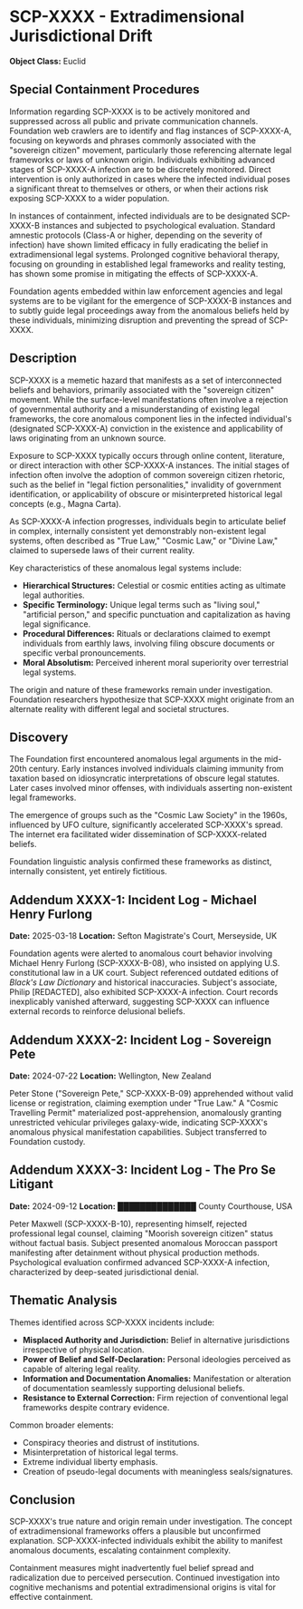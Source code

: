 = SCP-XXXX - Extradimensional Jurisdictional Drift =

'''Object Class:''' Euclid

== Special Containment Procedures ==
Information regarding SCP-XXXX is to be actively monitored and suppressed across all public and private communication channels. Foundation web crawlers are to identify and flag instances of SCP-XXXX-A, focusing on keywords and phrases commonly associated with the "sovereign citizen" movement, particularly those referencing alternate legal frameworks or laws of unknown origin. Individuals exhibiting advanced stages of SCP-XXXX-A infection are to be discretely monitored. Direct intervention is only authorized in cases where the infected individual poses a significant threat to themselves or others, or when their actions risk exposing SCP-XXXX to a wider population.

In instances of containment, infected individuals are to be designated SCP-XXXX-B instances and subjected to psychological evaluation. Standard amnestic protocols (Class-A or higher, depending on the severity of infection) have shown limited efficacy in fully eradicating the belief in extradimensional legal systems. Prolonged cognitive behavioral therapy, focusing on grounding in established legal frameworks and reality testing, has shown some promise in mitigating the effects of SCP-XXXX-A.

Foundation agents embedded within law enforcement agencies and legal systems are to be vigilant for the emergence of SCP-XXXX-B instances and to subtly guide legal proceedings away from the anomalous beliefs held by these individuals, minimizing disruption and preventing the spread of SCP-XXXX.

== Description ==
SCP-XXXX is a memetic hazard that manifests as a set of interconnected beliefs and behaviors, primarily associated with the "sovereign citizen" movement. While the surface-level manifestations often involve a rejection of governmental authority and a misunderstanding of existing legal frameworks, the core anomalous component lies in the infected individual's (designated SCP-XXXX-A) conviction in the existence and applicability of laws originating from an unknown source.

Exposure to SCP-XXXX typically occurs through online content, literature, or direct interaction with other SCP-XXXX-A instances. The initial stages of infection often involve the adoption of common sovereign citizen rhetoric, such as the belief in "legal fiction personalities," invalidity of government identification, or applicability of obscure or misinterpreted historical legal concepts (e.g., Magna Carta).

As SCP-XXXX-A infection progresses, individuals begin to articulate belief in complex, internally consistent yet demonstrably non-existent legal systems, often described as "True Law," "Cosmic Law," or "Divine Law," claimed to supersede laws of their current reality.

Key characteristics of these anomalous legal systems include:
* '''Hierarchical Structures:''' Celestial or cosmic entities acting as ultimate legal authorities.
* '''Specific Terminology:''' Unique legal terms such as "living soul," "artificial person," and specific punctuation and capitalization as having legal significance.
* '''Procedural Differences:''' Rituals or declarations claimed to exempt individuals from earthly laws, involving filing obscure documents or specific verbal pronouncements.
* '''Moral Absolutism:''' Perceived inherent moral superiority over terrestrial legal systems.

The origin and nature of these frameworks remain under investigation. Foundation researchers hypothesize that SCP-XXXX might originate from an alternate reality with different legal and societal structures.

== Discovery ==
The Foundation first encountered anomalous legal arguments in the mid-20th century. Early instances involved individuals claiming immunity from taxation based on idiosyncratic interpretations of obscure legal statutes. Later cases involved minor offenses, with individuals asserting non-existent legal frameworks.

The emergence of groups such as the "Cosmic Law Society" in the 1960s, influenced by UFO culture, significantly accelerated SCP-XXXX's spread. The internet era facilitated wider dissemination of SCP-XXXX-related beliefs.

Foundation linguistic analysis confirmed these frameworks as distinct, internally consistent, yet entirely fictitious.

== Addendum XXXX-1: Incident Log - Michael Henry Furlong ==
'''Date:''' 2025-03-18
'''Location:''' Sefton Magistrate's Court, Merseyside, UK

Foundation agents were alerted to anomalous court behavior involving Michael Henry Furlong (SCP-XXXX-B-08), who insisted on applying U.S. constitutional law in a UK court. Subject referenced outdated editions of ''Black's Law Dictionary'' and historical inaccuracies. Subject's associate, Philip [REDACTED], also exhibited SCP-XXXX-A infection. Court records inexplicably vanished afterward, suggesting SCP-XXXX can influence external records to reinforce delusional beliefs.

== Addendum XXXX-2: Incident Log - Sovereign Pete ==
'''Date:''' 2024-07-22
'''Location:''' Wellington, New Zealand

Peter Stone ("Sovereign Pete," SCP-XXXX-B-09) apprehended without valid license or registration, claiming exemption under "True Law." A "Cosmic Travelling Permit" materialized post-apprehension, anomalously granting unrestricted vehicular privileges galaxy-wide, indicating SCP-XXXX's anomalous physical manifestation capabilities. Subject transferred to Foundation custody.

== Addendum XXXX-3: Incident Log - The Pro Se Litigant ==
'''Date:''' 2024-09-12
'''Location:''' ██████████████ County Courthouse, USA

Peter Maxwell (SCP-XXXX-B-10), representing himself, rejected professional legal counsel, claiming "Moorish sovereign citizen" status without factual basis. Subject presented anomalous Moroccan passport manifesting after detainment without physical production methods. Psychological evaluation confirmed advanced SCP-XXXX-A infection, characterized by deep-seated jurisdictional denial.

== Thematic Analysis ==
Themes identified across SCP-XXXX incidents include:

* '''Misplaced Authority and Jurisdiction:''' Belief in alternative jurisdictions irrespective of physical location.
* '''Power of Belief and Self-Declaration:''' Personal ideologies perceived as capable of altering legal reality.
* '''Information and Documentation Anomalies:''' Manifestation or alteration of documentation seamlessly supporting delusional beliefs.
* '''Resistance to External Correction:''' Firm rejection of conventional legal frameworks despite contrary evidence.

Common broader elements:
* Conspiracy theories and distrust of institutions.
* Misinterpretation of historical legal terms.
* Extreme individual liberty emphasis.
* Creation of pseudo-legal documents with meaningless seals/signatures.

== Conclusion ==
SCP-XXXX's true nature and origin remain under investigation. The concept of extradimensional frameworks offers a plausible but unconfirmed explanation. SCP-XXXX-infected individuals exhibit the ability to manifest anomalous documents, escalating containment complexity.

Containment measures might inadvertently fuel belief spread and radicalization due to perceived persecution. Continued investigation into cognitive mechanisms and potential extradimensional origins is vital for effective containment.
